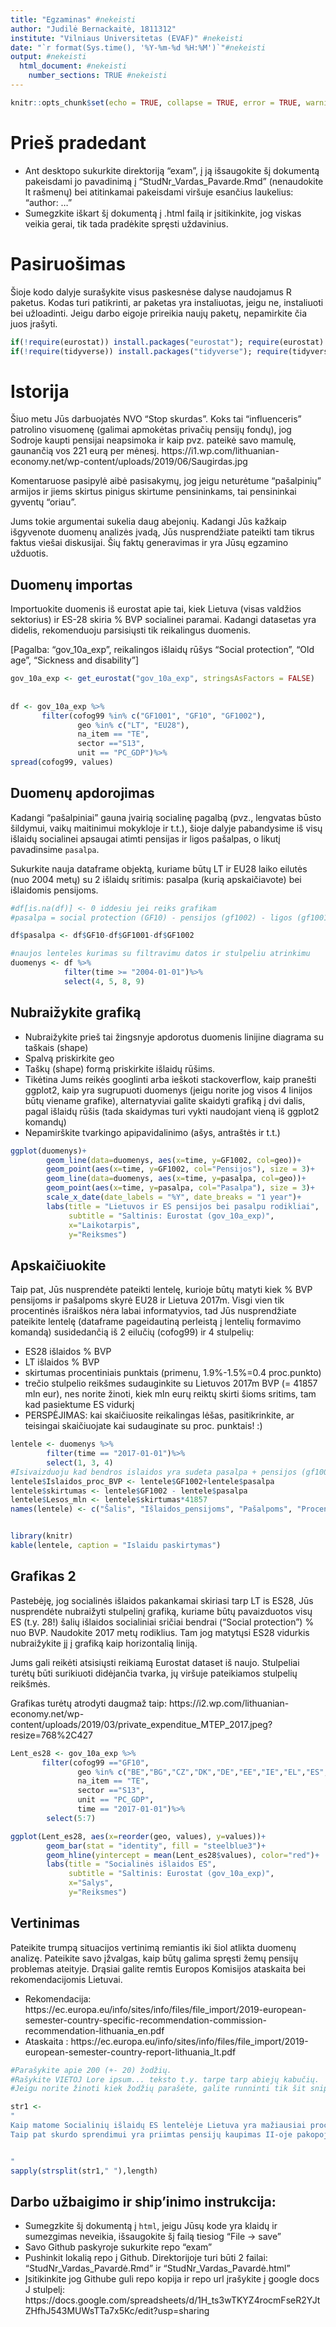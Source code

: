 ```yaml
---
title: "Egzaminas" #nekeisti
author: "Judilė Bernackaitė, 1811312" 
institute: "Vilniaus Universitetas (EVAF)" #nekeisti 
date: "`r format(Sys.time(), '%Y-%m-%d %H:%M')`"#nekeisti
output: #nekeisti
  html_document: #nekeisti
    number_sections: TRUE #nekeisti
---
```


```r
knitr::opts_chunk$set(echo = TRUE, collapse = TRUE, error = TRUE, warning = FALSE, message = FALSE)
```

# Prieš pradedant
* Ant desktopo sukurkite direktoriją "exam", į ją išsaugokite šį dokumentą pakeisdami jo pavadinimą į "StudNr_Vardas_Pavarde.Rmd" (nenaudokite lt rašmenų) bei atitinkamai pakeisdami viršuje esančius laukelius: "author: ..."
* Sumegzkite iškart šį dokumentą į .html failą ir įsitikinkite, jog viskas veikia gerai, tik tada pradėkite spręsti uždavinius.


# Pasiruošimas
Šioje kodo dalyje surašykite visus paskesnėse dalyse naudojamus R paketus. Kodas turi patikrinti, ar paketas yra instaliuotas, jeigu ne, instaliuoti bei užloadinti. Jeigu darbo eigoje prireikia naujų paketų, nepamirkite čia juos įrašyti.

```r
if(!require(eurostat)) install.packages("eurostat"); require(eurostat)
if(!require(tidyverse)) install.packages("tidyverse"); require(tidyverse)

```


# Istorija
Šiuo metu Jūs darbuojatės NVO "Stop skurdas". Koks tai "influenceris" patrolino visuomenę (galimai apmokėtas privačių pensijų fondų), jog Sodroje kaupti pensijai neapsimoka ir kaip pvz. pateikė savo mamulę, gaunančią vos 221 eurą per mėnesį. 
https://i1.wp.com/lithuanian-economy.net/wp-content/uploads/2019/06/Saugirdas.jpg


Komentaruose pasipylė aibė pasisakymų, jog jeigu neturėtume "pašalpinių" armijos ir jiems skirtus pinigus skirtume pensininkams, tai pensininkai gyventų "oriau".  

Jums tokie argumentai sukelia daug abejonių. Kadangi Jūs kažkaip išgyvenote  duomenų analizės įvadą, Jūs nusprendžiate pateikti tam tikrus faktus viešai diskusijai. Šių faktų generavimas ir yra Jūsų egzamino užduotis.


## Duomenų importas
Importuokite duomenis iš eurostat apie tai, kiek Lietuva (visas valdžios sektorius) ir ES-28 skiria % BVP socialinei paramai. Kadangi datasetas yra didelis, rekomenduoju parsisiųsti tik reikalingus duomenis. 

[Pagalba: "gov_10a_exp", reikalingos išlaidų rūšys "Social protection", "Old age", "Sickness and disability"]

```r
gov_10a_exp <- get_eurostat("gov_10a_exp", stringsAsFactors = FALSE)
                            
                            
df <- gov_10a_exp %>%
       filter(cofog99 %in% c("GF1001", "GF10", "GF1002"),
               geo %in% c("LT", "EU28"),
               na_item == "TE",
               sector =="S13",
               unit == "PC_GDP")%>%
spread(cofog99, values)

```

## Duomenų apdorojimas
Kadangi "pašalpiniai" gauna įvairią socialinę pagalbą (pvz., lengvatas būsto šildymui, vaikų maitinimui mokykloje ir t.t.), šioje dalyje pabandysime iš visų išlaidų socialinei apsaugai atimti pensijas ir ligos pašalpas, o likutį pavadinsime `pasalpa`. 

Sukurkite nauja dataframe objektą, kuriame būtų LT ir EU28 laiko eilutės (nuo 2004 metų) su 2 išlaidų sritimis: pasalpa (kurią apskaičiavote) bei išlaidomis pensijoms.

```r

#df[is.na(df)] <- 0 iddesiu jei reiks grafikam
#pasalpa = social protection (GF10) - pensijos (gf1002) - ligos (gf1001)

df$pasalpa <- df$GF10-df$GF1001-df$GF1002

#naujos lenteles kurimas su filtravimu datos ir stulpeliu atrinkimu
duomenys <- df %>%
            filter(time >= "2004-01-01")%>%
            select(4, 5, 8, 9)
```

## Nubraižykite grafiką

* Nubraižykite prieš tai žingsnyje apdorotus duomenis linijine diagrama su taškais (shape) 
* Spalvą priskirkite geo
* Taškų (shape) formą priskirkite išlaidų rūšims. 
* Tikėtina Jums reikės googlinti arba ieškoti stackoverflow, kaip pranešti ggplot2, kaip yra sugrupuoti duomenys (jeigu norite jog visos 4 linijos būtų viename grafike), alternatyviai galite skaidyti grafiką į dvi dalis, pagal išlaidų rūšis (tada skaidymas turi vykti naudojant vieną iš ggplot2 komandų)
* Nepamirškite tvarkingo apipavidalinimo (ašys, antraštės ir t.t.)

```r
ggplot(duomenys)+
        geom_line(data=duomenys, aes(x=time, y=GF1002, col=geo))+
        geom_point(aes(x=time, y=GF1002, col="Pensijos"), size = 3)+
        geom_line(data=duomenys, aes(x=time, y=pasalpa, col=geo))+
        geom_point(aes(x=time, y=pasalpa, col="Pasalpa"), size = 3)+
        scale_x_date(date_labels = "%Y", date_breaks = "1 year")+
        labs(title = "Lietuvos ir ES pensijos bei pasalpu rodikliai",
             subtitle = "Saltinis: Eurostat (gov_10a_exp)",
             x="Laikotarpis",
             y="Reiksmes")
```



## Apskaičiuokite

Taip pat, Jūs nusprendėte pateikti lentelę, kurioje būtų matyti kiek % BVP pensijoms ir pašalpoms skyrė EU28 ir Lietuva 2017m.
Visgi vien tik procentinės išraiškos nėra labai informatyvios, tad Jūs nusprendžiate pateikite lentelę (dataframe pageidautiną perleistą į lentelių formavimo komandą) susidedančią iš 2 eilučių (cofog99) ir 4 stulpelių:

* ES28 išlaidos % BVP
* LT išlaidos % BVP
* skirtumas procentiniais punktais (primenu, 1.9%-1.5%=0.4 proc.punkto)
* trečio stulpelio reikšmes sudauginkite su Lietuvos 2017m BVP (= 41857 mln eur), nes norite žinoti, kiek mln eurų reiktų skirti šioms sritims, tam kad pasiektume ES vidurkį
* PERSPĖJIMAS: kai skaičiuosite reikalingas lėšas, pasitikrinkite, ar teisingai skaičiuojate  kai sudauginate su proc. punktais! :)

```r
lentele <- duomenys %>%
        filter(time == "2017-01-01")%>%
        select(1, 3, 4)
#Isivaizduoju kad bendros islaidos yra sudeta pasalpa + pensijos (gf1002) 
lentele$Islaidos_proc_BVP <- lentele$GF1002+lentele$pasalpa
lentele$skirtumas <- lentele$GF1002 - lentele$pasalpa
lentele$Lesos_mln <- lentele$skirtumas*41857
names(lentele) <- c("Šalis", "Išlaidos_pensijoms", "Pašalpoms", "Procentinis_skirtumas", "Išlaidos.proc.BVP", "Lėšos.proc.BVP" )


library(knitr)
kable(lentele, caption = "Islaidu paskirtymas")

```


## Grafikas 2 

Pastebėję, jog socialinės išlaidos pakankamai skiriasi tarp LT is ES28, Jūs nusprendėte nubraižyti stulpelinį grafiką, kuriame būtų pavaizduotos visų ES (t.y. 28!) šalių išlaidos socialiniai sričiai bendrai ("Social protection") % nuo BVP. Naudokite 2017 metų rodiklius. Tam jog matytųsi ES28 vidurkis nubraižykite jį į grafiką kaip horizontalią liniją.

Jums gali reikėti atsisiųsti reikiamą Eurostat dataset iš naujo. 
Stulpeliai turėtų būti surikiuoti didėjančia tvarka, jų viršuje pateikiamos  stulpelių reikšmės.

Grafikas turėtų atrodyti daugmaž taip: https://i2.wp.com/lithuanian-economy.net/wp-content/uploads/2019/03/private_expenditue_MTEP_2017.jpeg?resize=768%2C427


```r
Lent_es28 <- gov_10a_exp %>%
       filter(cofog99 =="GF10",
               geo %in% c("BE","BG","CZ","DK","DE","EE","IE","EL","ES","FR","HR","IT","CY","LV","LT","LU","HU","MT","NL","AT","PL","PT","RO","SI","SK","FI","SE","UK"),
               na_item == "TE",
               sector =="S13",
               unit == "PC_GDP", 
               time == "2017-01-01")%>%
        select(5:7)

ggplot(Lent_es28, aes(x=reorder(geo, values), y=values))+
        geom_bar(stat = "identity", fill = "steelblue3")+
        geom_hline(yintercept = mean(Lent_es28$values), color="red")+
        labs(title = "Socialinės išlaidos ES",
             subtitle = "Saltinis: Eurostat (gov_10a_exp)",
             x="Salys",
             y="Reiksmes")

```


## Vertinimas
Pateikite trumpą situacijos vertinimą remiantis iki šiol atlikta duomenų analizę. Pateikite savo įžvalgas, kaip būtų galima spręsti žemų pensijų  problemas ateityje. Drąsiai galite remtis Europos Komisijos ataskaita bei rekomendacijomis Lietuvai. 

* Rekomendacija: https://ec.europa.eu/info/sites/info/files/file_import/2019-european-semester-country-specific-recommendation-commission-recommendation-lithuania_en.pdf
* Ataskaita : https://ec.europa.eu/info/sites/info/files/file_import/2019-european-semester-country-report-lithuania_lt.pdf

```r
#Parašykite apie 200 (+- 20) žodžių. 
#Rašykite VIETOJ Lore ipsum... teksto t.y. tarpe tarp abiejų kabučių.
#Jeigu norite žinoti kiek žodžių parašėte, galite runninti tik šit snippet' jo kampytyje nuspaudę ant žalio trikampio rodančio į dešinę

str1 <- 
"
Kaip matome Socialinių išlaidų ES lentelėje Lietuva yra mažiausiai procentais nuo BVP skirianti išlaidų skirianti socialinėms išlaidoms. Kaip žinome Lietuvoje yra daug skurstančių senyvo amžiaus žmonių, todėl mažas išlaidų skyrimas gali būti viena iš problemų. Tačiau Šalies ataskaitos 2019 metų dokumente teigiama, jog po pensijų sistemos pakeitimo tikėtina, jog pensijos padidės 2019m. 7,6 proc ir taip sumažinti pagyvenusių žmonių skurdą. Bet yra ir teigiama, kad padidėjimas gali būti nedidelis, dėl mažėjančio dirbančiųjų žmonių skaičiaus. 
Taip pat skurdo sprendimui yra priimtas pensijų kaupimas II-oje pakopoje. Nereiktų koncentruotis tik į viena kaupimo formą, todėl žmonės turėtų naudotis galimybę kauptis ir patiems papildomai pensiją. Taip manau, nes analizuojant straipsnius matyti, kad šalyse, kur mažai skurstančių žmonių. Aš manau, jog ateityje kaupimas II-oje pakopoje galėtų padėti ir sumažinti skurdą, tačiau šiuo metu, jau esantiems pensijinio amžiaus žmonėms nepadės. Be to, kiek žinau pensijos dydis priklauso ir nuo to kokia algą gavo dirbantis žmogus, todėl keliant pensijas vienam gali pensija padidėti iki užtenkamo dydžio pragyvenimui, o kitiem  dar vis trūkti. Taip pat, skurstantys senyvo amžiaus žmonės gali būti ne vien todėl, kad jų pensija per maža, bet ir dėl to, jog pinigų dalį gali atiduoti blogai gyvenantiems vaikams ir taip skriausti save. Todėl, kai yra būtų nustatytos pakankamos minimalios pensijų ribos ir taip pat būtų skurstančių žmonių, reiktų vertinti socialinius veiksnius.


"
sapply(strsplit(str1," "),length)
```







## Darbo užbaigimo ir ship'inimo instrukcija:
* Sumegzkite šį dokumentą į `html`, jeigu Jūsų kode yra klaidų ir sumezgimas neveikia, išsaugokite šį failą tiesiog "File -> save"
* Savo Github paskyroje sukurkite repo "exam"
* Pushinkit lokalią repo į Github. Direktorijoje turi būti 2 failai: "StudNr_Vardas_Pavardė.Rmd" ir "StudNr_Vardas_Pavardė.html"
* Įsitikinkite jog Githube guli repo kopija ir repo url įrašykite į google docs J stulpelį: https://docs.google.com/spreadsheets/d/1H_ts3wTKYZ4rocmFseR2YJtZHfhJ543MUWsTTa7x5Kc/edit?usp=sharing
